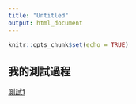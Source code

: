 ```yaml
---
title: "Untitled"
output: html_document
---
```


```r
knitr::opts_chunk$set(echo = TRUE)
```

## 我的測試過程

[測試1](1.html)

